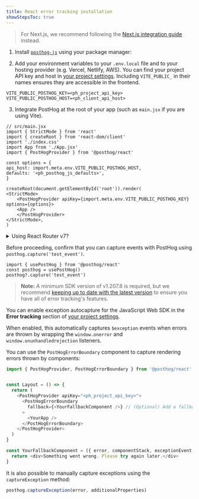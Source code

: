 ```yaml
---
title: React error tracking installation
showStepsToc: true
---
```



> For Next.js, we recommend following the [Next.js integration guide](/docs/integrate/next-js) instead.

<Steps>
<Step title="Install PostHog web SDK" badge="required">


1. Install [`posthog-js`](https://github.com/posthog/posthog-js) using your package manager:

<InstallWebPackageManagers />

2. Add your environment variables to your `.env.local` file and to your hosting provider (e.g. Vercel, Netlify, AWS). You can find your project API key and host in [your project settings](https://app.posthog.com/settings/project). Including `VITE_PUBLIC_` in their names ensures they are accessible in the frontend.

```shell file=.env.local
VITE_PUBLIC_POSTHOG_KEY=<ph_project_api_key>
VITE_PUBLIC_POSTHOG_HOST=<ph_client_api_host>
```

3. Integrate PostHog at the root of your app (such as `main.jsx` if you are using Vite).

```react
// src/main.jsx
import { StrictMode } from 'react'
import { createRoot } from 'react-dom/client'
import './index.css'
import App from './App.jsx'
import { PostHogProvider } from '@posthog/react'

const options = {
api_host: import.meta.env.VITE_PUBLIC_POSTHOG_HOST,
defaults: '<ph_posthog_js_defaults>',
}

createRoot(document.getElementById('root')).render(
<StrictMode>
    <PostHogProvider apiKey={import.meta.env.VITE_PUBLIC_POSTHOG_KEY} options={options}>
    <App />
    </PostHogProvider>
</StrictMode>,
)
```

<details>
<summary>Using React Router v7?</summary>

You need to set `posthog-js` and `@posthog/react` as external packages in your `vite.config.ts` file to avoid SSR errors.

```ts file=vite.config.ts
// ... imports

export default defineConfig({
    plugins: [tailwindcss(), reactRouter(), tsconfigPaths()],
    ssr: {
    noExternal: ['posthog-js', '@posthog/react']
    }
});
``` 

See our [Remix docs](/docs/libraries/remix) for more details.
</details>

</Step>

<Step checkpoint title="Verify PostHog is initialized" subtitle="Confirm you can capture events with PostHog">

Before proceeding, confirm that you can capture events with PostHog using `posthog.capture('test_event')`.

```tsx
import { usePostHog } from '@posthog/react'
const posthog = usePostHog()
posthog?.capture('test_event')
```

</Step>

<Step title="Set up exception autocapture" badge="recommended">

> **Note:** A minimum SDK version of v1.207.8 is required, but we recommend [keeping up to date with the latest version](/docs/sdk-doctor) to ensure you have all of error tracking's features.

You can enable exception autocapture for the JavaScript Web SDK in the **Error tracking** section of [your project settings](https://app.posthog.com/settings/project-error-tracking#exception-autocapture). 

When enabled, this automatically captures `$exception` events when errors are thrown by wrapping the `window.onerror` and `window.onunhandledrejection` listeners.

</Step>

<Step title="Set up error boundaries" badge="optional">

You can use the `PostHogErrorBoundary` component to capture rendering errors thrown by components:

```javascript
import { PostHogProvider, PostHogErrorBoundary } from '@posthog/react'


const Layout = () => {
  return (
    <PostHogProvider apiKey="<ph_project_api_key>">
      <PostHogErrorBoundary
        fallback={<YourFallbackComponent />} // (Optional) Add a fallback component that's shown when an error happens.
      >
        <YourApp />
      </PostHogErrorBoundary>
    </PostHogProvider>
  )
}

const YourFallbackComponent = ({ error, componentStack, exceptionEvent }) => {
  return <div>Something went wrong. Please try again later.</div>
}
```

</Step>

<Step title="Manually capture exceptions" badge="optional">

It is also possible to manually capture exceptions using the `captureException` method:

```js
posthog.captureException(error, additionalProperties)
```

</Step>

<StepVerifyErrorTracking />

<Step title="Upload source maps" badge="required">

<StepUploadSourceMaps urlPath="react" framework="React" />

</Step>

</Steps> 